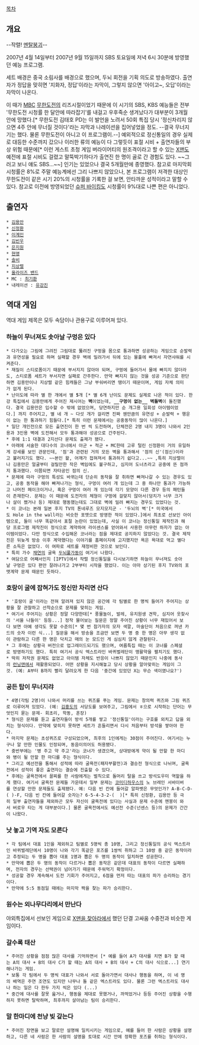 [[목차]]
== 개요 ==
--작렬! [[멘탈붕괴]]--

2007년 4월 14일부터 2007년 9월 15일까지 SBS 토요일에 저녁 6시 30분에 방영했던 예능 프로그램.

세트 배경은 중국 소림사를 배경으로 했으며, 두뇌 회전을 기획 의도로 방송하였다. 출연자가 정답을 맞히면 '지화자, 정답'이라는 자막이, 그렇지 않으면 '아이고~, 오답'이라는 자막이 나온다.

이 때가 [[MBC]] [[무한도전]]의 리즈시절이었기 때문에 이 시기의 SBS, KBS 예능들은 전부 '무한도전 시청률 한 달안에 따라잡기'를 내걸고 우후죽순 생겨났다가 대부분이 3개월 안에 망했다.[* 무한도전 김태호 PD는 이 발언을 노려서 50회 특집 당시 '정신차리지 않으면 4주 안에 무너질 것이다'라는 자막과 나레이션을 집어넣었을 정도. --결국 무너지기는 했다. 물론 무한도전이 아니고 이 프로그램이.--] 예외적으로 정신통일의 경우 실제로 대등한 수준까지 갔으나 이러한 류의 예능이 다 그렇듯이 표절 시비 + 출연자들의 부상 위험 때문에[* 이런 게스트 초청 게임 버라이어티의 원조격이라고 할 수 있는 [[X맨]]도 예전에 표절 시비도 걸렸고 말뚝박기하다가 출연진 한 명이 골로 간 경험도 있다. ~~그러고 보니 얘도 SBS...~~] 인기는 있었으나 결국 5개월만에 종영했다. 참고로 마지막회 시청률은 8%로 주말 예능계에선 그리 나쁘지 않았으나, 본 프로그램이 저격한 대상인 무한도전이 같은 시기 20%의 시청률을 기록한 걸 보면, 안타까운 성적이라고 말할 수 있다. 참고로 이전에 방영되었던 [[슈퍼 바이킹]]도 시청률이 9%대로 나쁜 편은 아니었다. 

== 출연자 ==
 * [[김용만]]
 * [[신정환]]
 * [[이계인]]
 * [[김빈우]]
 * [[은지원]]
 * [[현영]]
 * [[솔비]]
 * [[지상렬]]
 * [[올라이즈 밴드]]
 * MC : [[최기환]]
 * 내레이션 : [[유강진]]


== 역대 게임 ==
역대 게임 제목은 모두 속담이나 관용구로 이루어져 있다.

=== 하늘이 무너져도 솟아날 구멍은 있다 ===
 * 다가오는 그림에 그려진 그림대로 뚫려진 구멍을 몸으로 통과하면 성공하는 게임으로 순발력과 유연성을 필요로 하며 실패할 경우 벽에 밀려가서 뒤에 있는 물풀에 빠져서 자연샤워를 시켜준다. 
 * 재질이 스티로폼이기 때문에 부서지지 않아야 되며, 구멍에 들어가서 물에 빠지지 않더라도, 스티로폼 세트가 부서지면 실패로 간주한다. 만약 빠지지 않는 것을 성공 기준으로 판단하면 김용만이나 지상렬 같은 힘캐들은 그냥 부숴버리면 땡이기 때문이며, 게임 자체 의미가 없게 된다.
 * 난이도에 따라 별 한 개에서 별 '''5'''개 [* 별 6개 난이도 문제도 실제로 나온 적이 있다. 한강 특집에서 김용만에게 주어진 제시어는 '''벽'''이었는데, '''__구멍이 없는__ 벽돌벽'''이 돌진했다. 결국 김용만은 입수할 수 밖에 없었으며, 당연하지만 순 개그용 일회성 아이템이었다.] 까지 주어지고, 별 네 개 ~ 다섯 개가 걸리면 진짜 웬만큼의 유연성 + 순발력 + 행운이 없는 한 통과하기 힘들다.[* 특히 이런 문제에서는 공중동작이 많이 나온다.] 
 * 일단 개인전으로 모든 출연진이 한 번 씩 도전하며, 단체전은 2명 내지 3명이 나와서 2인용과 3인용 벽에 도전해서 모두 통과해야 성공으로 간주된다.
 * 후에 1:1 대결과 2지선다 문제도 출제가 됐다.
 * 아래에 서술한 대다수의 코너에서 아군 + 적군 + MC한테 고루 털린 신정환이 거의 유일하게 강세를 보인 관문인데, '점'과 관련된 거의 모든 벽을 통과해서 '점의 신'(점신)이라고 불러지기도 했다. ~~본인 왈, 어깨가 접혀져서 통과하기 쉽다고...~~ ,특히 지상렬이나 김용만은 얼굴부터 걸릴만한 작은 벽임에도 불구하고, 심지어 도너츠라고 공중에 뜬 점까지 통과했다. 이쯤되면 자타공인 점의 신. 
 * 문제에 따라 구멍의 특성도 바뀌는데 단순히 동작을 잘 취하면 빠져나갈 수 있는 경우도 있고, 공중 동작을 해야 빠져나가는 형식, 구멍이 여러 개 있는데 그 중 하나만 통과가 가능하고 나머진 페이크이거나, 혹은 구멍이 여러 개 있는데 각기 모양이 다른 경우 등의 패턴들이 존재한다. 문제는 이 때문에 도전자의 체형이 구멍에 걸맞지 않아서(덩치가 너무 크거나 살이 쪘거나 등) 제대로 행동했는데도 그대로 벽에 밀려 빠지는 경우도 있었다는 것.  
 * 이 코너는 본래 일본 후지 TV의 톤네루즈 모지모지군 - '두뇌의 벽'[* 미국에서도 Hole in the wall라는 비슷한 포맷으로 방영한 적이 있었다.]에서 최초로 선보인 아이템으로, 둘이 너무 똑같아서 표절 논란이 있었는데, 사실 이 코너는 정신통일 제작진과 해당 프로그램 제작진이 정식으로 계약하여 라이센스를 얻어와서 사용한 아무런 하자가 없는 아이템이었다. 다만 정식으로 수입해온 코너라는 점을 제대로 공지하지 않았다는 것. 결국 제작진은 뒤늦게 방송 이후 계약했다는 이야기를 홈페이지에 고지했지만 욕은 욕대로 먹고 별다른 소득은 없었다. 이 여파로 세트를 재정비한 것으로 보인다.
 * 특히 가수 [[채연]]의 굴욕 [[두뇌풀가동]]이 여기서 나왔다. 
 * 여담으로 어째서인지 [IPTV]에서 작렬 정신통일을 다시보기하면 하늘이 무너져도 솟아날 구멍은 있다 편만 잘려나가고 2부부터 시작을 했었다. 이는 아마 상기된 후지 TV와의 포맷계약 문제 때문인 듯하다.

=== 호랑이 굴에 잡혀가도 정신만 차리면 산다 ===
 * '호랑이 굴'이라는 전혀 알려져 있지 않은 공간에 각 팀별로 한 명씩 들어가 주어지는 상황을 잘 관찰하고 선착순으로 문제를 맞히는 게임. 
 * 여기서 주어지는 상황은 정말 다양한데[* 풍물놀이, 발레, 유치원생 견학, 심지어 웃찾사의 '서울 나들이' 등등...] 정작 물어보는 질문은 정말 주어진 상황이 너무 재밌어서 보다 보면 아예 생각도 못할 수준의[* 몇 번 참가자의 모자 색깔, 마술단이 처음으로 꺼낸 카드의 숫자 이런 식...] 질문을 해서 방송을 조금만 보면 두 명 중 한 명은 아무 생각 없이 관람하고 다른 한 명은 닥치고 매의 눈 모드인 게 심심치 않게 관찰된다.
 * 그 후에는 상황극 버전으로 업그레이드되기도 했으며, 여름특집 때는 이 코너를 스페셜로 방영하기도 했다. 특히 여기서 공식 엑스트라인 바퀴벌레단이 맹활약을 펼치기도 했다.
 * 딱히 저작권 문제도 없었고 아이템 자체도 반응이 나쁘지 않았기 때문인지 나중에 동사의 [[런닝맨]]에서 재활용되었다. 어떤 상황을 지시해놓고 당시 상황을 알아맞히는 게임이 그것. (예: A부터 B까지 빨리 달려오게 한 다음 '중간에 있었던 X는 무슨 색이였나요?')

=== 공든 탑이 무너지랴 ===
 * 4명(각팀 2명)이 나와서 머리를 쓰는 퀴즈를 푸는 게임. 문제는 창의력 퀴즈와 그림 퀴즈로 이루어져 있었다. (예: [[김홍도]]의 서당도를 보여주고, 그림에서 ㅎ으로 시작하는 단어는 무엇인지 묻는 문제- 회초리, 학동, 훈장) 
 * 형식은 문제를 듣고 출연자들이 방석 5개를 쌓고 '정신통일'이라는 구호를 외치고 답을 외치는 형식이다. 만약에 맞히지 못하면 세트가 흔들리면서 다시 처음부터 방석을 쌓아야 한다. 
 * 마지막 문제는 초성퀴즈로 구성되었으며, 최후의 1인에게는 30점이 주어진다. 여기서는 누구나 알 만한 인물도 인정되며, 동음이의어도 허용됐다.
 * 중반부에는 '병 주고 약 주고'라는 코너가 생겼으며, 상대방에게 약이 될 만할 한 마디와 병이 될 만할 한 마디를 주는 형식이다.
 * 그리고 예선전을 통해서 성적에 따라 굴욕전(패자부활전)과 결승전 형식으로 나뉘며, 굴욕전에서 성적이 좋은 출연자는 결승에 진출할 수 있다. 
 * 후에는 굴욕전에서 꼴찌를 한 사람에게는 벌칙으로 돌머리 탈을 쓰고 방석도우미 역할을 하게 했다. 여기서 굴욕전 문제들 가운데서 일부 문제는 [[코미디하우스]]의 노 브레인 서바이버를 연상할 만한 문제들도 출제됐다. 예: 다음 빈 칸에 들어갈 알파벳은 무엇인가? A-B-C-D-( )-F, 다음 빈 칸에 들어갈 숫자는? 6-5-4-3-2-(  )[* 특히 신정환, 김용만 등 극히 일부 출연자들을 제외하곤 모두 자신이 굴욕전에 있다는 사실과 문제 수준에 멘붕이 와서 버로우 타는 게 대부분이다.] 물론 굴욕전에서도 예선전 수준(넌센스 등)의 문제가 간간이 나왔다.

=== 낫 놓고 기역 자도 모른다 ===
 * 각 팀에서 대표 1인을 제외하고 팀별로 5명씩 총 10명, 그리고 정신통일의 공식 엑스트라인 바퀴벌레단에서 10명이 나와 각기 똑같은 포즈를 1쌍씩 취하고 그 10쌍 중 같은 동작이라고 추정되는 두 명을 뽑아 대표 1명과 뽑은 두 명의 동작이 일치하면 성공한다. 
 * 만약에 뽑은 두 명의 동작이 다르거나 뽑은 동작은 같은데 대표의 동작이 다르면 실패하며, 전자의 경우는 선택권이 넘어가기 때문에 주워먹기 확정이다. 
 * 성공할 경우 계속해서 도전 기회가 주어지고, 6점을 먼저 따는 대표의 파가 승리하는 경기이다.
 * 만약에 5:5 동점일 때에는 마지막 짝을 찾는 파가 승리한다.


=== 원수는 외나무다리에서 만난다 ===
야외특집에서 선보인 게임으로 [[X맨을 찾아라]]에서 했던 단결 고싸움 수중전과 비슷한 게임이다.
=== 갈수록 태산 ===
 * 주어진 상황을 점점 많은 대사를 기억하면서 [* 예를 들어 A가 대사를 치면 B가 할 때는 A의 대사 + B의 대사 C가 할 때는 A의 대사 + B의 대사 + C의 대사 식으로...] 연기해나가는 게임. 
 * 보통 각 팀에서 두 명씩 대표가 나와서 서로 돌아가면서 대사나 행동을 하며, 이 네 명의 배역은 주연 조연도 있지만 나무나 돌 같은 엑스트라도 있다. 물론 그런 엑스트라도 대사나 하는 일은 다 한두 가지 씩은 있다 (...) 
 * 중간에 대사를 잘못 읊거나, 행동을 제대로 못했거나, 까먹었거나 등등 주어진 상황을 수행하지 못하면 탈락하며, 최후까지 살아남는 팀이 승리한다.

=== 말 한마디에 천냥 빚 갚는다 ===
 * 주어진 장면을 보고 말로만 설명해 일치시키는 게임으로, 예를 들어 한 사람은 상황을 설명하고, 다른 네 사람은 한 사람의 설명을 토대로 시간 안에 정확한 포즈를 취하는 형식이다.

